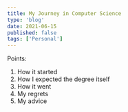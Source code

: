 ---
title: My Journey in Computer Science
type: 'blog'
date: 2021-06-15
published: false
tags: ['Personal']
---

Points:

1. How it started
2. How I expected the degree itself
3. How it went
4. My regrets
5. My advice
